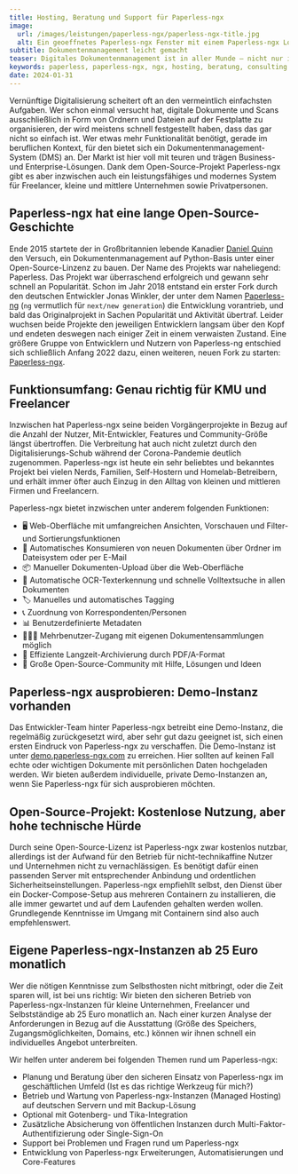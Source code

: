 ```yaml
---
title: Hosting, Beratung und Support für Paperless-ngx
image:
  url: /images/leistungen/paperless-ngx/paperless-ngx-title.jpg
  alt: Ein geoeffnetes Paperless-ngx Fenster mit einem Paperless-ngx Logo
subtitle: Dokumentenmanagement leicht gemacht 
teaser: Digitales Dokumentenmanagement ist in aller Munde – nicht nur im beruflichen Kontext. Mit Paperless-ngx gibt es ein erprobtes und stabiles Open-Source-System, das sowohl für Privatanwender als auch für kleine und mittlere Unternehmen oder Freelancer gut funktioniert. Wir helfen bei Setup, Hosting, Wartung und Individualisierung.
keywords: paperless, paperless-ngx, ngx, hosting, beratung, consulting
date: 2024-01-31
---
```


Vernünftige Digitalisierung scheitert oft an den vermeintlich einfachsten Aufgaben. Wer schon einmal versucht hat, digitale Dokumente und Scans ausschließlich in Form von Ordnern und Dateien auf der Festplatte zu organisieren, der wird meistens schnell festgestellt haben, dass das gar nicht so einfach ist. Wer etwas mehr Funktionalität benötigt, gerade im beruflichen Kontext, für den bietet sich ein Dokumentenmanagement-System (DMS) an. Der Markt ist hier voll mit teuren und trägen Business- und Enterprise-Lösungen. Dank dem Open-Source-Projekt Paperless-ngx gibt es aber inzwischen auch ein leistungsfähiges und modernes System für Freelancer, kleine und mittlere Unternehmen sowie Privatpersonen.

## Paperless-ngx hat eine lange Open-Source-Geschichte

Ende 2015 startete der in Großbritannien lebende Kanadier [Daniel Quinn](https://danielquinn.org/) den Versuch, ein Dokumentenmanagement auf Python-Basis unter einer Open-Source-Linzenz zu bauen. Der Name des Projekts war naheliegend: Paperless. Das Projekt war überraschend erfolgreich und gewann sehr schnell an Popularität. Schon im Jahr 2018 entstand ein erster Fork durch den deutschen Entwickler Jonas Winkler, der unter dem Namen [Paperless-ng](https://github.com/jonaswinkler/paperless-ng) (`ng` vermutlich für `next/new generation`) die Entwicklung vorantrieb, und bald das Originalprojekt in Sachen Popularität und Aktivität übertraf. Leider wuchsen beide Projekte den jeweiligen Entwicklern langsam über den Kopf und endeten deswegen nach einiger Zeit in einem verwaisten Zustand. Eine größere Gruppe von Entwicklern und Nutzern von Paperless-ng entschied sich schließlich Anfang 2022 dazu, einen weiteren, neuen Fork zu starten: [Paperless-ngx](https://github.com/paperless-ngx/paperless-ngx). 


## Funktionsumfang: Genau richtig für KMU und Freelancer

Inzwischen hat Paperless-ngx seine beiden Vorgängerprojekte in Bezug auf die Anzahl der Nutzer, Mit-Entwickler, Features und Community-Größe längst übertroffen. Die Verbreitung hat auch nicht zuletzt durch den Digitalisierungs-Schub während der Corona-Pandemie deutlich zugenommen. Paperless-ngx ist heute ein sehr beliebtes und bekanntes Projekt bei vielen Nerds, Familien, Self-Hostern und Homelab-Betreibern, und erhält immer öfter auch Einzug in den Alltag von kleinen und mittleren Firmen und Freelancern.

Paperless-ngx bietet inzwischen unter anderem folgenden Funktionen:

- 🖥️ Web-Oberfläche mit umfangreichen Ansichten, Vorschauen und Filter- und Sortierungsfunktionen
- 📩 Automatisches Konsumieren von neuen Dokumenten über Ordner im Dateisystem oder per E-Mail
- 📦 Manueller Dokumenten-Upload über die Web-Oberfläche
- 🔎 Automatische OCR-Texterkennung und schnelle Volltextsuche in allen Dokumenten
- 🏷️ Manuelles und automatisches Tagging
- 📞 Zuordnung von Korrespondenten/Personen
- 📊 Benutzerdefinierte Metadaten
- 👨‍👩‍👦 Mehrbenutzer-Zugang mit eigenen Dokumentensammlungen möglich
- 💾 Effiziente Langzeit-Archivierung durch PDF/A-Format
- 🎉 Große Open-Source-Community mit Hilfe, Lösungen und Ideen

## Paperless-ngx ausprobieren: Demo-Instanz vorhanden
Das Entwickler-Team hinter Paperless-ngx betreibt eine Demo-Instanz, die regelmäßig zurückgesetzt wird, aber sehr gut dazu geeignet ist, sich einen ersten Eindruck von Paperless-ngx zu verschaffen. Die Demo-Instanz ist unter [demo.paperless-ngx.com](https://demo.paperless-ngx.com/) zu erreichen. Hier sollten auf keinen Fall echte oder wichtigen Dokumente mit persönlichen Daten hochgeladen werden. Wir bieten außerdem individuelle, private Demo-Instanzen an, wenn Sie Paperless-ngx für sich ausprobieren möchten.

## Open-Source-Projekt: Kostenlose Nutzung, aber hohe technische Hürde

Durch seine Open-Source-Lizenz ist Paperless-ngx zwar kostenlos nutzbar, allerdings ist der Aufwand für den Betrieb für nicht-technikaffine Nutzer und Unternehmen nicht zu vernachlässigen. Es benötigt dafür einen passenden Server mit entsprechender Anbindung und ordentlichen Sicherheitseinstellungen. Paperless-ngx empfiehllt selbst, den Dienst über ein Docker-Compose-Setup aus mehreren Containern zu installieren, die alle immer gewartet und auf dem Laufenden gehalten werden wollen. Grundlegende Kenntnisse im Umgang mit Containern sind also auch empfehlenswert. 


## Eigene Paperless-ngx-Instanzen ab 25 Euro monatlich

Wer die nötigen Kenntnisse zum Selbsthosten nicht mitbringt, oder die Zeit sparen will, ist bei uns richtig: Wir bieten den sicheren Betrieb von Paperless-ngx-Instanzen für kleine Unternehmen, Freelancer und Selbstständige ab 25 Euro monatlich an. Nach einer kurzen Analyse der Anforderungen in Bezug auf die Ausstattung (Größe des Speichers, Zugangsmöglichkeiten, Domains, etc.) können wir ihnen schnell ein individuelles Angebot unterbreiten.

<div class="flex gap-4 not-prose items-center justify-center">
  <LinkButton
    variant={'dark'}
    caption={"Gespräch buchen"}
    href={'https://cal.bitbetter.de/team/bitbetter/paperless-ngx'}
    newTab={true}
  />
  <LinkButton
    variant="grey"
    caption={"E-Mail schreiben"}
    href={'mailto:info@bitbetter.de'}
  />
</div>

Wir helfen unter anderem bei folgenden Themen rund um Paperless-ngx:

- Planung und Beratung über den sicheren Einsatz von Paperless-ngx im geschäftlichen Umfeld (Ist es das richtige Werkzeug für mich?)
- Betrieb und Wartung von Paperless-ngx-Instanzen (Managed Hosting) auf deutschen Servern und mit Backup-Lösung
- Optional mit Gotenberg- und Tika-Integration
- Zusätzliche Absicherung von öffentlichen Instanzen durch Multi-Faktor-Authentifizierung oder Single-Sign-On
- Support bei Problemen und Fragen rund um Paperless-ngx
- Entwicklung von Paperless-ngx Erweiterungen, Automatisierungen und Core-Features
